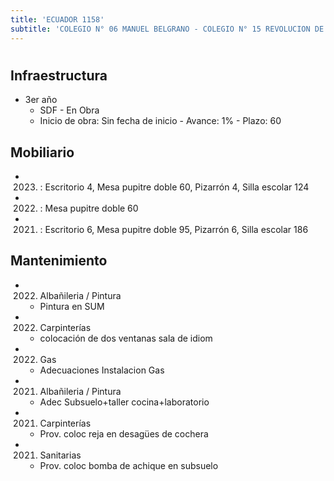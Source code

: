```yaml
---
title: 'ECUADOR 1158'
subtitle: 'COLEGIO N° 06 MANUEL BELGRANO - COLEGIO N° 15 REVOLUCION DE MAYO'
---
```


#
## Infraestructura

* 3er año 
    + SDF - En Obra 
    + Inicio de obra: Sin fecha de inicio - Avance: 1% - Plazo: 60 



## Mobiliario

*  (2023) : Escritorio 4, Mesa pupitre doble 60, Pizarrón 4, Silla escolar 124 

*  (2022) : Mesa pupitre doble 60 

*  (2021) : Escritorio 6, Mesa pupitre doble 95, Pizarrón 6, Silla escolar 186 





## Mantenimiento

*  (2022) Albañileria / Pintura 
    + Pintura en SUM

*  (2022) Carpinterías 
    + colocación de dos ventanas sala de idiom

*  (2022) Gas 
    + Adecuaciones Instalacion Gas

*  (2021) Albañileria / Pintura 
    + Adec Subsuelo+taller cocina+laboratorio

*  (2021) Carpinterías 
    + Prov. coloc reja en desagües de cochera

*  (2021) Sanitarias 
    + Prov. coloc bomba de achique en subsuelo






